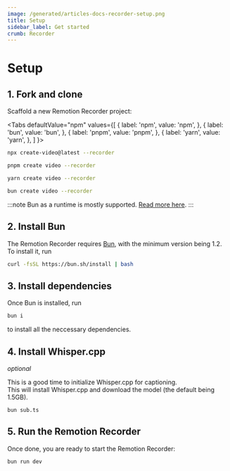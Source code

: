 ```yaml
---
image: /generated/articles-docs-recorder-setup.png
title: Setup
sidebar_label: Get started
crumb: Recorder
---
```



# Setup

## 1. Fork and clone

Scaffold a new Remotion Recorder project:

<Tabs
defaultValue="npm"
values={[
{ label: 'npm', value: 'npm', },
{ label: 'bun', value: 'bun', },
{ label: 'pnpm', value: 'pnpm', },
{ label: 'yarn', value: 'yarn', },
]
}>
<TabItem value="npm">

```bash title="Use npm as the package manager"
npx create-video@latest --recorder
```

  </TabItem>
  <TabItem value="pnpm">

```bash title="Use pnpm as the package manager"
pnpm create video --recorder
```

  </TabItem>

  <TabItem value="yarn">

```bash title="Use Yarn as the package manager"
yarn create video --recorder
```

  </TabItem>

  <TabItem value="bun">

```bash title="Use Bun as the package manager and runtime"
bun create video --recorder
```

:::note
Bun as a runtime is mostly supported. [Read more here](/docs/bun).
:::

  </TabItem>
</Tabs>

## 2. Install Bun

The Remotion Recorder requires [Bun](https://bun.sh/), with the minimum version being 1.2. To install it, run

```bash
curl -fsSL https://bun.sh/install | bash
```

## 3. Install dependencies

Once Bun is installed, run

```bash
bun i
```

to install all the neccessary dependencies.

## 4. Install Whisper.cpp

_optional_

This is a good time to initialize Whisper.cpp for captioning.  
This will install Whisper.cpp and download the model (the default being 1.5GB).

```
bun sub.ts
```

## 5. Run the Remotion Recorder

Once done, you are ready to start the Remotion Recorder:

```bash
bun run dev
```
